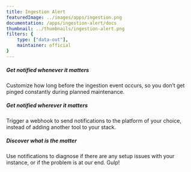 ```yaml
---
title: Ingestion Alert
featuredImage: ../images/apps/ingestion.png
documentation: /apps/ingestion-alert/docs
thumbnail: ../thumbnails/ingestion-alert.png
filters: {
    type: ["data-out"],
    maintainer: official
}
---
```


<Section
    divider={false}
    title="Receive customizable alerts if there’s ever a problem with your ingestion pipeline, so you can solve problems quickly."
    size="full"
    cols={3}
>
    <div>
        <h5>Get notified whenever it matters</h5>
        <p>Customize how long before the ingestion event occurs, so you don’t get pinged constantly during planned maintenance.</p>
    </div>
    <div>
        <h5>Get notified wherever it matters</h5>
        <p>Trigger a webhook to send notifications to the platform of your choice, instead of adding another tool to your stack. </p>
    </div>
    <div>
        <h5>Discover what is the matter</h5>
        <p>Use notifications to diagnose if there are any setup issues with your instance, or if the problem is at our end. Gulp!</p>
    </div>
</Section>

<TutorialsSlider topic="ingestion-alert" />

<Documentation />